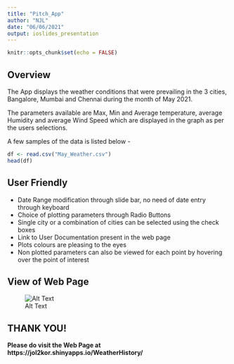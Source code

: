 ```yaml
---
title: "Pitch_App"
author: "NJL"
date: "06/06/2021"
output: ioslides_presentation
---
```


```r
knitr::opts_chunk$set(echo = FALSE)
```

## Overview

The App displays the weather conditions that were prevailing in the 3 cities, Bangalore, Mumbai and Chennai during the month of May 2021.

The parameters available are Max, Min and Average temperature, average Humidity and average Wind Speed which are displayed in the graph as per the users selections.

A few samples of the data is listed below -
```r
df <- read.csv("May_Weather.csv")
head(df)
```


## User Friendly

- Date Range modification through slide bar, no need of date entry through keyboard
- Choice of plotting parameters through Radio Buttons
- Single city or a combination of cities can be selected using the check boxes
- Link to User Documentation present in the web page
- Plots colours are pleasing to the eyes
- Non plotted parameters can also be viewed for each point by hovering over the point of interest

## View of Web Page

![Alt Text](Shiny_App.png)

## THANK YOU!



**Please do visit the Web Page at https://jol2kor.shinyapps.io/WeatherHistory/**




